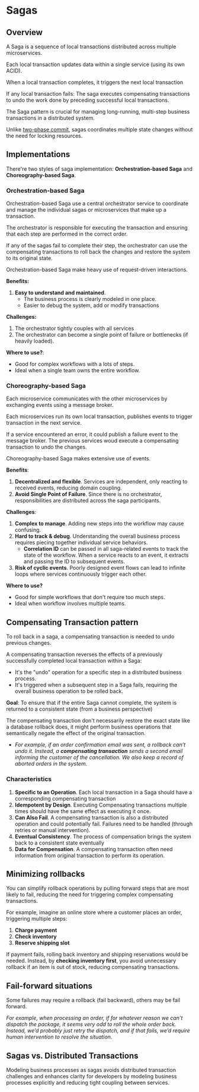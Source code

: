 # Sagas

## Overview

A Saga is a sequence of local transactions distributed across multiple microservices.

Each local transaction updates data within a single service (using its own ACID).

When a local transaction completes, it triggers the next local transaction

If any local transaction fails: The saga executes compensating transactions to undo the work done by preceding successful local transactions.

The Saga pattern is crucial for managing long-running, multi-step business transactions in a distributed system.

Unlike [two-phase commit](./dtx.mdx#two-phase-commit), sagas coordinates multiple state changes without the need for locking resources.


## Implementations

There're two styles of saga implementation: **Orchestration-based Saga** and **Choreography-based Saga**.

### Orchestration-based Saga

Orchestration-based Saga use a central orchestrator service to coordinate and manage the individual sagas or microservices that make up a transaction.

The orchestrator is responsible for executing the transaction and ensuring that each step are performed in the correct order.

If any of the sagas fail to complete their step, the orchestrator can use the compensating transactions to roll back the changes and restore the system to its original state.

Orchestration-based Saga make heavy use of request-driven interactions.

**Benefits:**
1. **Easy to understand and maintained**.
   - The business process is clearly modeled in one place.
   - Easier to debug the system, add or modify transactions

**Challenges:**
1. The orchestrator tightly couples with all services
2. The orchestrator can become a single point of failure or bottlenecks (if heavily loaded).

**Where to use?**:
- Good for complex workflows with a lots of steps.
- Ideal when a single team owns the entire workflow.


### Choreography-based Saga

Each microservice communicates with the other microservices by exchanging events using a message broker.

Each microservices run its own local transaction, publishes events to trigger transaction in the next service.

If a service encountered an error, it could publish a failure event to the message broker. The previous services woud execute a compensating transaction to undo the changes.

Choreography-based Saga makes extensive use of events.

**Benefits**:
1. **Decentralized and flexible**. Services are independent, only reacting to received events, reducing domain coupling.
2. **Avoid Single Point of Failure**. Since there is no orchestrator, responsibilities are distributed across the saga participants.

**Challenges**:
1. **Complex to manage**. Adding new steps into the workflow may cause confusing.
2. **Hard to track & debug**. Understanding the overall business process requires piecing together individual service behaviors.
   - **Correlation ID** can be passed in all saga-related events to track the state of the workflow. When a service reacts to an event, it extracts and passing the ID to subsequent events.
3. **Risk of cyclic events**. Poorly designed event flows can lead to infinite loops where services continuously trigger each other.

**Where to use?**
- Good for simple workflows that don't require too much steps.
- Ideal when workflow involves multiple teams.


## Compensating Transaction pattern

To roll back in a saga, a compensating transaction is needed to undo previous changes.

A compensating transaction reverses the effects of a previously successfully completed local transaction within a Saga:
- It's the "undo" operation for a specific step in a distributed business process.
- It's triggered when a subsequent step in a Saga fails, requiring the overall business operation to be rolled back.

**Goal**: To ensure that if the entire Saga cannot complete, the system is returned to a consistent state (from a business perspective)

The compensating transaction don't necessarily restore the exact state like a database rollback does, it might perform business operations that semantically negate the effect of the original transaction.
- *For example, if an order confirmation email was sent, a rollback can’t undo it. Instead, a **compensating transaction** sends a second email informing the customer of the cancellation. We also keep a record of aborted orders in the system.*

### Characteristics

1. **Specific to an Operation**. Each local transaction in a Saga should have a corresponding compensating transaction
2. **Idempotent by Design**. Executing Compensating transactions multiple times should have the same effect as executing it once.
3. **Can Also Fail**. A compensating transaction is also a distributed operation and could potentially fail. Failures need to be handled (through retries or manual intervention).
4. **Eventual Consistency**. The process of compensation brings the system back to a consistent state eventually
5. **Data for Compensation**. A compensating transaction often need information from original transaction to perform its operation.


## Minimizing rollbacks

You can simplify rollback operations by pulling forward steps that are most likely to fail, reducing the need for triggering complex compensating transactions.

For example, imagine an online store where a customer places an order, triggering multiple steps:
1. **Charge payment**
2. **Check inventory**
3. **Reserve shipping slot**

If payment fails, rolling back inventory and shipping reservations would be needed. Instead, by **checking inventory first**, you avoid unnecessary rollback if an item is out of stock, reducing compensating transactions.


## Fail-forward situations

Some failures may require a rollback (fail backward), others may be fail forward.

*For example, when processing an order, if for whatever reason we can’t dispatch the package, it seems very odd to roll the whole order back. Instead, we’d probably just retry the dispatch, and if that fails, we’d require human intervention to resolve the situation.*


## Sagas vs. Distributed Transactions

Modeling business processes as sagas avoids distributed transaction challenges and enhances clarity for developers by modeling business processes explicitly and reducing tight coupling between services.